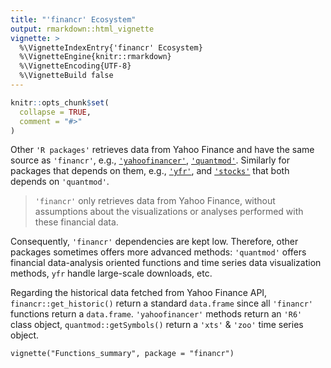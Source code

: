 ```yaml
---
title: "'financr' Ecosystem"
output: rmarkdown::html_vignette
vignette: >
  %\VignetteIndexEntry{'financr' Ecosystem}
  %\VignetteEngine{knitr::rmarkdown}
  %\VignetteEncoding{UTF-8}
  %\VignetteBuild false
---
```


```r
knitr::opts_chunk$set(
  collapse = TRUE,
  comment = "#>"
)
```

Other `'R packages'` retrieves data from Yahoo Finance and have the same source as `'financr'`, e.g., [`'yahoofinancer'`](https://cran.r-project.org/package=yahoofinancer), [`'quantmod'`](https://cran.r-project.org/package=quantmod). Similarly for packages that depends on them, e.g., [`'yfr'`](https://cran.r-project.org/package=yfR), and [`'stocks'`](https://cran.r-project.org/package=stocks) that both depends on `'quantmod'`. 

> `'financr'` only retrieves data from Yahoo Finance, without assumptions about the visualizations or analyses performed with these financial data.

Consequently, `'financr'` dependencies are kept low. Therefore, other packages sometimes offers more advanced methods: `'quantmod'` offers financial data-analysis oriented functions and time series data visualization methods, `yfr` handle large-scale downloads, etc.

Regarding the historical data fetched from Yahoo Finance API, `financr::get_historic()` return a standard `data.frame` since all `'financr'` functions return a `data.frame`. `'yahoofinancer'` methods return an `'R6'` class object, `quantmod::getSymbols()` return a `'xts'` & `'zoo'` time series object.

`vignette("Functions_summary", package = "financr")`
